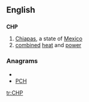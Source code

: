 ==English==

==={{abbreviation}}===
'''CHP'''

# [[Chiapas]], a state of [[Mexico]]
# [[combined]] [[heat]] and [[power]]

===Anagrams===
* {{alphagram|chp}}
* [[PCH#English|PCH]]


[[tr:CHP]]